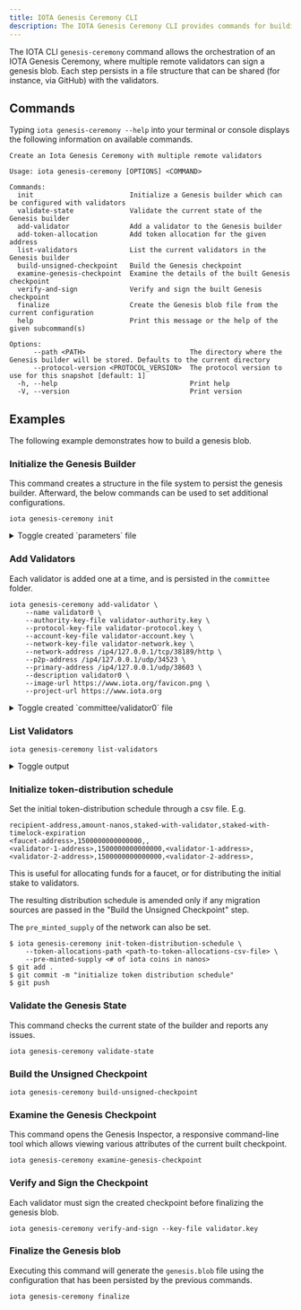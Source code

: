 ```yaml
---
title: IOTA Genesis Ceremony CLI
description: The IOTA Genesis Ceremony CLI provides commands for building a Genesis blob file.
---
```


The IOTA CLI `genesis-ceremony` command allows the orchestration of an IOTA Genesis Ceremony,
where multiple remote validators can sign a genesis blob. Each step persists in a file structure
that can be shared (for instance, via GitHub) with the validators.

## Commands

Typing `iota genesis-ceremony --help` into your terminal or console displays the following information on available commands.

```shell
Create an Iota Genesis Ceremony with multiple remote validators

Usage: iota genesis-ceremony [OPTIONS] <COMMAND>

Commands:
  init                        Initialize a Genesis builder which can be configured with validators
  validate-state              Validate the current state of the Genesis builder
  add-validator               Add a validator to the Genesis builder
  add-token-allocation        Add token allocation for the given address
  list-validators             List the current validators in the Genesis builder
  build-unsigned-checkpoint   Build the Genesis checkpoint
  examine-genesis-checkpoint  Examine the details of the built Genesis checkpoint
  verify-and-sign             Verify and sign the built Genesis checkpoint
  finalize                    Create the Genesis blob file from the current configuration
  help                        Print this message or the help of the given subcommand(s)

Options:
      --path <PATH>                          The directory where the Genesis builder will be stored. Defaults to the current directory
      --protocol-version <PROTOCOL_VERSION>  The protocol version to use for this snapshot [default: 1]
  -h, --help                                 Print help
  -V, --version                              Print version
```

## Examples

The following example demonstrates how to build a genesis blob.

### Initialize the Genesis Builder

This command creates a structure in the file system to persist the genesis builder.
Afterward, the below commands can be used to set additional configurations.

```shell
iota genesis-ceremony init
```

<details>
  <summary>
  Toggle created `parameters` file
  </summary>

```yaml
chain_start_timestamp_ms: 1724332830839
protocol_version: 1
allow_insertion_of_extra_objects: true
epoch_duration_ms: 86400000
```

</details>

### Add Validators

Each validator is added one at a time, and is persisted in the `committee` folder.

```shell
iota genesis-ceremony add-validator \
    --name validator0 \
    --authority-key-file validator-authority.key \
    --protocol-key-file validator-protocol.key \
    --account-key-file validator-account.key \
    --network-key-file validator-network.key \
    --network-address /ip4/127.0.0.1/tcp/38189/http \
    --p2p-address /ip4/127.0.0.1/udp/34523 \
    --primary-address /ip4/127.0.0.1/udp/38603 \
    --description validator0 \
    --image-url https://www.iota.org/favicon.png \
    --project-url https://www.iota.org
```

<details>
  <summary>
  Toggle created `committee/validator0` file
  </summary>

```yaml
info:
  name: validator0
  account-address: 0xae12525173c83e472daf8c30e80ec6e220675c329029fe81dcae9bb3e53d4aef
  authority-key: l5SIw1DYpic0kkkKDQm5NuLxWhzICh2WymxnVCutKkIzsaJx8u71qWdvRzN7QoRqEsGONoGpkCu8VbRFp0+prU/lTzeozmJTeou5JmW8JWSIZ1aLrZ41+vKluYoV2tVB
  protocol-key: bjoiPMq9KY38ug6fwYKLIz/uPegBrghszVphlEHbX4c=
  network-key: lMg+5fuSD/E65lxbk6bqB1QWPuVsxGAUIQWHEmSKJWg=
  gas-price: 1000
  commission-rate: 200
  network-address: /ip4/127.0.0.1/tcp/38189/http
  p2p-address: /ip4/127.0.0.1/udp/34523
  primary-address: /ip4/127.0.0.1/udp/38603
  description: validator0
  image-url: https://www.iota.org/favicon.png
  project-url: https://www.iota.org
proof_of_possession: iOnFPnGqbXbQGhI3H4bokzt2FRuWb/VzEWq4/k7xiKIz8JGDJdZvwC+56fqz534f
```

</details>

### List Validators

```shell
iota genesis-ceremony list-validators
```

<details>
  <summary>
  Toggle output
  </summary>

```shell
Validator Name Account Address
-------------- ------------------------------------------------------------------
validator0     0xae12525173c83e472daf8c30e80ec6e220675c329029fe81dcae9bb3e53d4aef
validator1     0xba55e3ce221bb7edfbbef4d59b68893f5550b6302a9456b738ad8cf06919be0c
```

</details>

### Initialize token-distribution schedule

Set the initial token-distribution schedule through a csv file. E.g.

```csv
recipient-address,amount-nanos,staked-with-validator,staked-with-timelock-expiration
<faucet-address>,1500000000000000,,
<validator-1-address>,1500000000000000,<validator-1-address>,
<validator-2-address>,1500000000000000,<validator-2-address>,
```

This is useful for allocating funds for a faucet, or for distributing the initial
stake to validators.

The resulting distribution schedule is amended only if any migration sources are
passed in the "Build the Unsigned Checkpoint" step.

The `pre_minted_supply` of the network can also be set.

```shell
$ iota genesis-ceremony init-token-distribution-schedule \
    --token-allocations-path <path-to-token-allocations-csv-file> \
    --pre-minted-supply <# of iota coins in nanos>
$ git add .
$ git commit -m "initialize token distribution schedule"
$ git push
```

### Validate the Genesis State

This command checks the current state of the builder and reports any issues.

```shell
iota genesis-ceremony validate-state
```

### Build the Unsigned Checkpoint

```shell
iota genesis-ceremony build-unsigned-checkpoint
```

### Examine the Genesis Checkpoint

This command opens the Genesis Inspector, a responsive command-line tool which allows viewing various
attributes of the current built checkpoint.

```shell
iota genesis-ceremony examine-genesis-checkpoint
```

### Verify and Sign the Checkpoint

Each validator must sign the created checkpoint before finalizing the genesis blob.

```shell
iota genesis-ceremony verify-and-sign --key-file validator.key
```

### Finalize the Genesis blob

Executing this command will generate the `genesis.blob` file using the configuration that has been persisted by the
previous commands.

```shell
iota genesis-ceremony finalize
```
